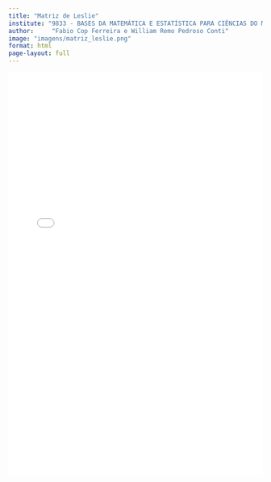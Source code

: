 ```yaml
---
title: "Matriz de Leslie"
institute: "9833 - BASES DA MATEMÁTICA E ESTATÍSTICA PARA CIÊNCIAS DO MAR"
author: 	"Fabio Cop Ferreira e William Remo Pedroso Conti"
image: "imagens/matriz_leslie.png"
format: html
page-layout: full
---
```


<iframe src="slides/matriz_leslie.pdf" width="100%" height="800px" style="border: none;">
</iframe>